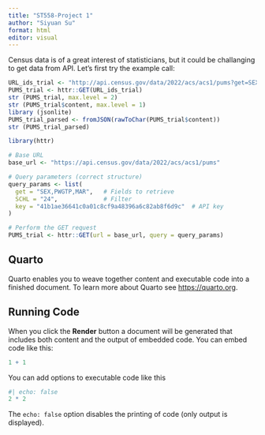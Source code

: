 ```yaml
---
title: "ST558-Project 1"
author: "Siyuan Su"
format: html
editor: visual
---
```


Census data is of a great interest of statisticians, but it could be challanging to get data from API. Let's first try the example call:

```r
URL_ids_trial <- "http://api.census.gov/data/2022/acs/acs1/pums?get=SEX,PWGTP,MAR&SCHL=24&key=41b1ae36641c0a01c8cf9a48396a6c82ab8f6d9c"
PUMS_trial <- httr::GET(URL_ids_trial)
str (PUMS_trial, max.level = 2)
str (PUMS_trial$content, max.level = 1)
library (jsonlite)
PUMS_trial_parsed <- fromJSON(rawToChar(PUMS_trial$content))
str (PUMS_trial_parsed)
```

```r
library(httr)

# Base URL
base_url <- "https://api.census.gov/data/2022/acs/acs1/pums"

# Query parameters (correct structure)
query_params <- list(
  get = "SEX,PWGTP,MAR",   # Fields to retrieve
  SCHL = "24",             # Filter
  key = "41b1ae36641c0a01c8cf9a48396a6c82ab8f6d9c"  # API key
)

# Perform the GET request
PUMS_trial <- httr::GET(url = base_url, query = query_params)

```

## Quarto

Quarto enables you to weave together content and executable code into a finished document. To learn more about Quarto see <https://quarto.org>.

## Running Code

When you click the **Render** button a document will be generated that includes both content and the output of embedded code. You can embed code like this:

```r
1 + 1
```

You can add options to executable code like this

```r
#| echo: false
2 * 2
```

The `echo: false` option disables the printing of code (only output is displayed).
